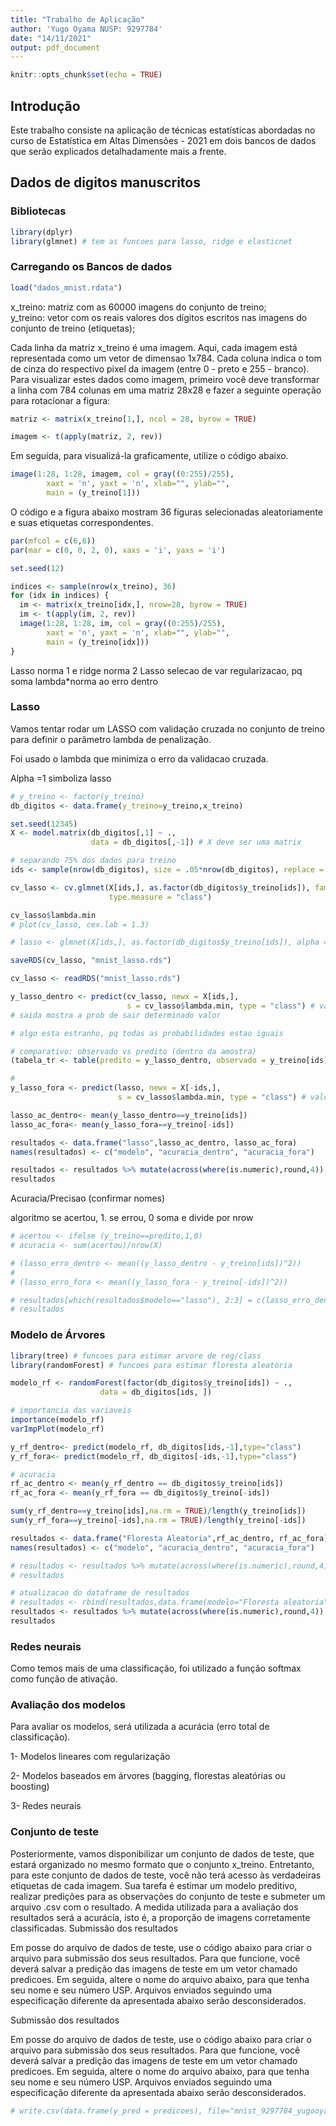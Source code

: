 ```yaml
---
title: "Trabalho de Aplicação"
author: 'Yugo Oyama NUSP: 9297784'
date: "14/11/2021"
output: pdf_document
---
```


```r
knitr::opts_chunk$set(echo = TRUE)
```

## Introdução

Este trabalho consiste na aplicação de técnicas estatísticas abordadas no curso de Estatística em Altas Dimensões - 2021 em dois bancos de dados que serão explicados detalhadamente mais a frente.

## Dados de digitos manuscritos

### Bibliotecas 
```r
library(dplyr)
library(glmnet) # tem as funcoes para lasso, ridge e elasticnet
```


### Carregando os Bancos de dados

```r
load("dados_mnist.rdata")
```


x_treino: matriz com as 60000 imagens do conjunto de treino;  
y_treino: vetor com os reais valores dos dígitos escritos nas imagens do conjunto de treino (etiquetas);  

Cada linha da matriz x_treino é uma imagem. Aqui, cada imagem está representada como um vetor de dimensao 1x784. Cada coluna indica o tom de cinza do respectivo pixel da imagem (entre 0 - preto e 255 - branco). Para visualizar estes dados como imagem, primeiro você deve transformar a linha com 784 colunas em uma matriz 28x28 e fazer a seguinte operação para rotacionar a figura:

```r
matriz <- matrix(x_treino[1,], ncol = 28, byrow = TRUE)

imagem <- t(apply(matriz, 2, rev))
```

Em seguida, para visualizá-la graficamente, utilize o código abaixo.

```r
image(1:28, 1:28, imagem, col = gray((0:255)/255), 
        xaxt = 'n', yaxt = 'n', xlab="", ylab="", 
        main = (y_treino[1]))
```

O código e a figura abaixo mostram 36 figuras selecionadas aleatoriamente e suas etiquetas correspondentes.

```r
par(mfcol = c(6,6))
par(mar = c(0, 0, 2, 0), xaxs = 'i', yaxs = 'i') 

set.seed(12)

indices <- sample(nrow(x_treino), 36)
for (idx in indices) {
  im <- matrix(x_treino[idx,], nrow=28, byrow = TRUE)
  im <- t(apply(im, 2, rev))
  image(1:28, 1:28, im, col = gray((0:255)/255), 
        xaxt = 'n', yaxt = 'n', xlab="", ylab="", 
        main = (y_treino[idx]))
}
```
Lasso norma 1 e ridge norma 2
Lasso selecao de var
regularizacao, pq soma lambda*norma ao erro dentro


### Lasso
Vamos tentar rodar um LASSO com validação cruzada no conjunto de treino para definir o parâmetro lambda de penalização.

Foi usado o lambda que minimiza o erro da validacao cruzada.

Alpha =1 simboliza lasso

```r
# y_treino <- factor(y_treino)
db_digitos <- data.frame(y_treino=y_treino,x_treino)

set.seed(12345)
X <- model.matrix(db_digitos[,1] ~ .,
                  data = db_digitos[,-1]) # X deve ser uma matrix
```


```r
# separando 75% dos dados para treino
ids <- sample(nrow(db_digitos), size = .05*nrow(db_digitos), replace = FALSE)
```


```r
cv_lasso <- cv.glmnet(X[ids,], as.factor(db_digitos$y_treino[ids]), family = "multinomial", alpha = 1,
                      type.measure = "class")

cv_lasso$lambda.min
# plot(cv_lasso, cex.lab = 1.3)
```




```r
# lasso <- glmnet(X[ids,], as.factor(db_digitos$y_treino[ids]), alpha = 1, lambda = 0.05, family = "multinomial", intercept = FALSE)
```


```r
saveRDS(cv_lasso, "mnist_lasso.rds")
```

```r
cv_lasso <- readRDS("mnist_lasso.rds")
```



```r
y_lasso_dentro <- predict(cv_lasso, newx = X[ids,],
                          s = cv_lasso$lambda.min, type = "class") # valor predito dentro da amostra
# saida mostra a prob de sair determinado valor

# algo esta estranho, pq todas as probabilidades estao iguais

```


```r
# comparativo: observado vs predito (dentro da amostra)
(tabela_tr <- table(predito = y_lasso_dentro, observado = y_treino[ids]))

```


```r
#
y_lasso_fora <- predict(lasso, newx = X[-ids,],
                        s = cv_lasso$lambda.min, type = "class") # valor predito fora da amostra

```


```r
lasso_ac_dentro<- mean(y_lasso_dentro==y_treino[ids])
lasso_ac_fora<- mean(y_lasso_fora==y_treino[-ids])

```

```r
resultados <- data.frame("lasso",lasso_ac_dentro, lasso_ac_fora)
names(resultados) <- c("modelo", "acuracia_dentro", "acuracia_fora")

resultados <- resultados %>% mutate(across(where(is.numeric),round,4))
resultados

```

<!-- ```{r} -->
<!-- # labels -->
<!-- pred_labels_tr <- ifelse(pred_probs_tr > 0.5, 1, 0) -->
<!-- # para o calculo alternativo funcionar, substituir 1 e 0 por Yes e No -->

<!-- # comparativo: observado vs predito (dentro da amostra) -->
<!-- (tabela_tr <- table(predito = pred_labels_tr, observado = dados_tr$default)) -->

<!-- # precisao dentro da amostra -->
<!-- (prec_dentro <- (tabela_tr[1, 1] + tabela_tr[2, 2]) / nrow(dados_tr)) -->

<!-- # precisao dentro da amostra (calculo alternativo) -->
<!-- # (prec_dentro <- mean(pred_labels_tr == dados_tr$default)) -->

<!-- # probs fora da amostra -->
<!-- pred_probs_tst <- predict(fit, dados_val, type = "response") -->
<!-- # labels -->
<!-- pred_labels_tst <- ifelse(pred_probs_tst > 0.5, 1, 0) -->

<!-- # comparativo: observado vs predito (fora da amostra) -->
<!-- (tabela_tst <- table(predito = pred_labels_tst, observado = dados_val$default)) -->

<!-- # precisao fora da amostra -->
<!-- (prec_fora <- (tabela_tst[1, 1] + tabela_tst[2, 2]) / nrow(dados_val)) -->

<!-- # precisao dentro da amostra (calculo alternativo) -->
<!-- # (prec_fora <- mean(pred_labels_tst == digitos_tst$digito) * 100) -->

<!-- # salvar resultados em um dataframe -->
<!-- resultados <- data.frame(modelo = c("Reg. Logística", "Naive Bayes", "kNN"), -->
<!--                          prec_dentro = NA, -->
<!--                          prec_fora = NA) -->

<!-- resultados[resultados$modelo == "Reg. Logística", 2:3] <- c(prec_dentro, prec_fora) -->
<!-- resultados -->

<!-- ``` -->


Acuracia/Precisao (confirmar nomes)

algoritmo
se acertou, 1. se errou, 0
soma e divide por nrow

```r
# acertou <- ifelse (y_treino==predito,1,0)
# acuracia <- sum(acertou)/nrow(X)
```



```r
# (lasso_erro_dentro <- mean((y_lasso_dentro - y_treino[ids])^2))
# 
# (lasso_erro_fora <- mean((y_lasso_fora - y_treino[-ids])^2))
```


```r
# resultados[which(resultados$modelo=="lasso"), 2:3] = c(lasso_erro_dentro, lasso_erro_fora)
# resultados


```


### Modelo de Árvores
```r
library(tree) # funcoes para estimar arvore de reg/class
library(randomForest) # funcoes para estimar floresta aleatoria

```


```r
modelo_rf <- randomForest(factor(db_digitos$y_treino[ids]) ~ .,
                    data = db_digitos[ids, ])
```


```r
# importancia das variaveis
importance(modelo_rf)
varImpPlot(modelo_rf)
```

```r
y_rf_dentro<- predict(modelo_rf, db_digitos[ids,-1],type="class")
y_rf_fora<- predict(modelo_rf, db_digitos[-ids,-1],type="class")
```


```r
# acuracia
rf_ac_dentro <- mean(y_rf_dentro == db_digitos$y_treino[ids])
rf_ac_fora <- mean(y_rf_fora == db_digitos$y_treino[-ids])
```


```r
sum(y_rf_dentro==y_treino[ids],na.rm = TRUE)/length(y_treino[ids])
sum(y_rf_fora==y_treino[-ids],na.rm = TRUE)/length(y_treino[-ids])
```


```r

resultados <- data.frame("Floresta Aleatoria",rf_ac_dentro, rf_ac_fora)
names(resultados) <- c("modelo", "acuracia_dentro", "acuracia_fora")

# resultados <- resultados %>% mutate(across(where(is.numeric),round,4))
# resultados

# atualizacao do dataframe de resultados
# resultados <- rbind(resultados,data.frame(modelo="Floresta aleatoria",erro_dentro=rf_ac_dentro, erro_fora=rf_ac_fora))
resultados <- resultados %>% mutate(across(where(is.numeric),round,4))
resultados

```

### Redes neurais
Como temos mais de uma classificação, foi utilizado a função softmax como função de ativação.


### Avaliação dos modelos

Para avaliar os modelos, será utilizada a acurácia (erro total de classificação).



1- Modelos lineares com regularização 

2- Modelos baseados em árvores (bagging, florestas aleatórias ou boosting) 

3- Redes neurais 



### Conjunto de teste

Posteriormente, vamos disponibilizar um conjunto de dados de teste, que estará organizado no mesmo formato que o conjunto x_treino. Entretanto, para este conjunto de dados de teste, você não terá acesso às verdadeiras etiquetas de cada imagem. Sua tarefa é estimar um modelo preditivo, realizar predições para as observações do conjunto de teste e submeter um arquivo .csv com o resultado. A medida utilizada para a avaliação dos resultados será a acurácia, isto é, a proporção de imagens corretamente classificadas.
Submissão dos resultados

Em posse do arquivo de dados de teste, use o código abaixo para criar o arquivo para submissão dos seus resultados. Para que funcione, você deverá salvar a predição das imagens de teste em um vetor chamado predicoes. Em seguida, altere o nome do arquivo abaixo, para que tenha seu nome e seu número USP. Arquivos enviados seguindo uma especificação diferente da apresentada abaixo serão desconsiderados.



Submissão dos resultados

Em posse do arquivo de dados de teste, use o código abaixo para criar o arquivo para submissão dos seus resultados. Para que funcione, você deverá salvar a predição das imagens de teste em um vetor chamado predicoes. Em seguida, altere o nome do arquivo abaixo, para que tenha seu nome e seu número USP. Arquivos enviados seguindo uma especificação diferente da apresentada abaixo serão desconsiderados.

```r
# write.csv(data.frame(y_pred = predicoes), file="mnist_9297784_yugooyama.csv")

```
